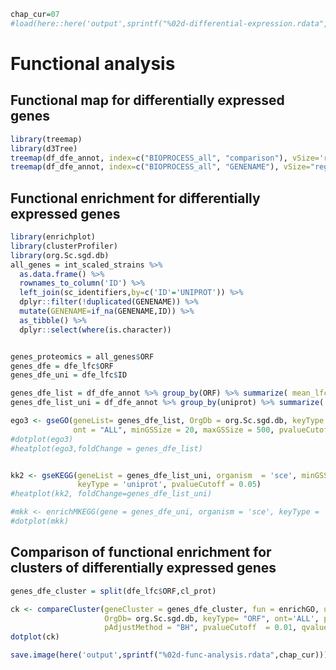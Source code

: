 ```r
chap_cur=07
#load(here::here('output',sprintf("%02d-differential-expression.rdata",chap_cur-1)))
```
# Functional analysis

## Functional map for differentially expressed genes

```r
library(treemap)
library(d3Tree)
treemap(df_dfe_annot, index=c("BIOPROCESS_all", "comparison"), vSize='regulated', vColor="EffectSize", type="value") 
treemap(df_dfe_annot, index=c("BIOPROCESS_all", "GENENAME"), vSize="regulated", vColor="EffectSize", type="value",)
```

## Functional enrichment for differentially expressed genes

```r
library(enrichplot)
library(clusterProfiler)
library(org.Sc.sgd.db)
all_genes = int_scaled_strains %>%
  as.data.frame() %>%
  rownames_to_column('ID') %>% 
  left_join(sc_identifiers,by=c('ID'='UNIPROT')) %>%
  dplyr::filter(!duplicated(GENENAME)) %>%
  mutate(GENENAME=if_na(GENENAME,ID)) %>% 
  as_tibble() %>% 
  dplyr::select(where(is.character))


genes_proteomics = all_genes$ORF
genes_dfe = dfe_lfc$ORF
genes_dfe_uni = dfe_lfc$ID

genes_dfe_list = df_dfe_annot %>% group_by(ORF) %>% summarize( mean_lfc = mean(EffectSize)) %>% arrange(desc(mean_lfc)) %>% pull(mean_lfc,ORF) 
genes_dfe_list_uni = df_dfe_annot %>% group_by(uniprot) %>% summarize( mean_lfc = mean(EffectSize)) %>% arrange(desc(mean_lfc)) %>% pull(mean_lfc,uniprot)

ego3 <- gseGO(geneList= genes_dfe_list, OrgDb = org.Sc.sgd.db, keyType = "ORF", 
              ont = "ALL", minGSSize = 20, maxGSSize = 500, pvalueCutoff = 0.05)
#dotplot(ego3)
#heatplot(ego3,foldChange = genes_dfe_list)


kk2 <- gseKEGG(geneList = genes_dfe_list_uni, organism  = 'sce', minGSSize = 20,
               keyType = 'uniprot', pvalueCutoff = 0.05)
#heatplot(kk2, foldChange=genes_dfe_list_uni)

#mkk <- enrichMKEGG(gene = genes_dfe_uni, organism = 'sce', keyType = 'uniprot')
#dotplot(mkk)

```

## Comparison of functional enrichment for clusters of differentially expressed genes


```r
genes_dfe_cluster = split(dfe_lfc$ORF,cl_prot)

ck <- compareCluster(geneCluster = genes_dfe_cluster, fun = enrichGO, universe=genes_proteomics,
                     OrgDb= org.Sc.sgd.db, keyType= "ORF", ont='ALL', pool=F,
                     pAdjustMethod = "BH", pvalueCutoff  = 0.01, qvalueCutoff  = 0.05)
dotplot(ck)
```


```r
save.image(here('output',sprintf("%02d-func-analysis.rdata",chap_cur)))
```